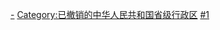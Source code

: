 [[Category:中华人民共和国直辖市|-]]
[[Category:已撤销的中华人民共和国省级行政区|Category:已撤销的中华人民共和国省级行政区]]
[[Category:中国已撤消的市|#1]]